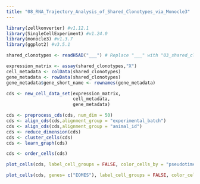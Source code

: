 ```yaml
---
title: "08_RNA_Trajectory_Analysis_of_Shared_Clonotypes_via_Monocle3"
---
```


```r
library(zellkonverter) #v1.12.1
library(SingleCellExperiment) #v1.24.0
library(monocle3) #v1.3.7
library(ggplot2) #v3.5.1
```

```r
shared_clonotypes <- readH5AD("___") # Replace "___" with "03_shared_clonotype_object.hdf5"

expression_matrix <- assay(shared_clonotypes,"X")
cell_metadata <- colData(shared_clonotypes)
gene_metadata <- rowData(shared_clonotypes)
gene_metadata$gene_short_name <- rownames(gene_metadata)

cds <- new_cell_data_set(expression_matrix,
                         cell_metadata,
                         gene_metadata)

```

```r
cds <- preprocess_cds(cds, num_dim = 50)
cds <- align_cds(cds,alignment_group = "experimental_batch")
cds <- align_cds(cds,alignment_group = "animal_id")
cds <- reduce_dimension(cds)
cds <- cluster_cells(cds)
cds <- learn_graph(cds)
```

```r
cds <- order_cells(cds)
```

```r
plot_cells(cds, label_cell_groups = FALSE, color_cells_by = "pseudotime" , show_trajectory_graph = TRUE, group_label_size = 50, graph_label_size = 3, cell_size = 2, trajectory_graph_segment_size = 5, label_leaves = TRUE, label_roots = TRUE, label_branch_points = TRUE, trajectory_graph_color = "black")
```

```r
plot_cells(cds, genes= c("EOMES"), label_cell_groups = FALSE, color_cells_by = "organ", show_trajectory_graph = FALSE, group_label_size = 10, graph_label_size = 3, cell_size = 2, trajectory_graph_segment_size = 3, label_leaves = TRUE, label_branch_points = TRUE, label_roots=TRUE)
```


